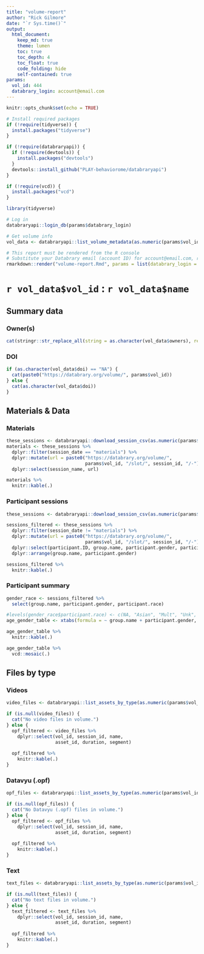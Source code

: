 ```yaml
---
title: "volume-report"
author: "Rick Gilmore"
date: "`r Sys.time()`"
output: 
  html_document:
    keep_md: true
    theme: lumen
    toc: true
    toc_depth: 4
    toc_float: true
    code_folding: hide
    self-contained: true
params:
  vol_id: 444
  databrary_login: account@email.com
---
```


```r
knitr::opts_chunk$set(echo = TRUE)

# Install required packages
if (!require(tidyverse)) {
  install.packages("tidyverse")
}

if (!require(databraryapi)) {
  if (!require(devtools)) {
    install.packages("devtools")
  }
  devtools::install_github("PLAY-behaviorome/databraryapi")
}

if (!require(vcd)) {
  install.packages("vcd")
}

library(tidyverse)

# Log in
databraryapi::login_db(params$databrary_login)
```

```r
# Get volume info
vol_data <- databraryapi::list_volume_metadata(as.numeric(params$vol_id))
```

```r
# This report must be rendered from the R console
# Substitute your Databrary email (account ID) for account@email.com, run from console
rmarkdown::render("volume-report.Rmd", params = list(databrary_login = "account@email.com"))
```

# `r vol_data$vol_id` : `r vol_data$name`

## Summary data

### Owner(s)

```r
cat(stringr::str_replace_all(string = as.character(vol_data$owners), replacement = "/n", pattern ="; "))
```

### DOI

```r
if (as.character(vol_data$doi) == "NA") {
  cat(paste0("https://databrary.org/volume/", params$vol_id))
} else {
  cat(as.character(vol_data$doi))
}
```

## Materials & Data {.tabset}

### Materials

```r
these_sessions <- databraryapi::download_session_csv(as.numeric(params$vol_id))
materials <- these_sessions %>%
  dplyr::filter(session_date == "materials") %>%
  dplyr::mutate(url = paste0("https://databrary.org/volume/", 
                             params$vol_id, "/slot/", session_id, "/-")) %>%
  dplyr::select(session_name, url)

materials %>%
  knitr::kable(.)
```

### Participant sessions

```r
these_sessions <- databraryapi::download_session_csv(as.numeric(params$vol_id))

sessions_filtered <- these_sessions %>%
  dplyr::filter(session_date != "materials") %>%
  dplyr::mutate(url = paste0("https://databrary.org/volume/", 
                             params$vol_id, "/slot/", session_id, "/-")) %>%
  dplyr::select(participant.ID, group.name, participant.gender, participant.race, participant.ethnicity, url) %>%
  dplyr::arrange(group.name, participant.gender)

sessions_filtered %>%
  knitr::kable(.)
```

### Participant summary

```r
gender_race <- sessions_filtered %>%
  select(group.name, participant.gender, participant.race)

#levels(gender_race$participant.race) <- c(NA, "Asian", "Mult", "Unk", "Wht")
age_gender_table <- xtabs(formula = ~ group.name + participant.gender, data = sessions_filtered)

age_gender_table %>%
  knitr::kable(.)

age_gender_table %>%
  vcd::mosaic(.)
```

## Files by type {.tabset}

### Videos

```r
video_files <- databraryapi::list_assets_by_type(as.numeric(params$vol_id))

if (is.null(video_files)) {
  cat("No video files in volume.")
} else {
  opf_filtered <- video_files %>%
    dplyr::select(vol_id, session_id, name, 
                  asset_id, duration, segment)
  
  opf_filtered %>%
    knitr::kable(.)  
}
```

### Datavyu (.opf)

```r
opf_files <- databraryapi::list_assets_by_type(as.numeric(params$vol_id), type = "datavyu")

if (is.null(opf_files)) {
  cat("No Datavyu (.opf) files in volume.")
} else {
  opf_filtered <- opf_files %>%
    dplyr::select(vol_id, session_id, name, 
                  asset_id, duration, segment)
  
  opf_filtered %>%
    knitr::kable(.)  
}
```

### Text

```r
text_files <- databraryapi::list_assets_by_type(as.numeric(params$vol_id), type = "text")

if (is.null(text_files)) {
  cat("No text files in volume.")
} else {
  text_filtered <- text_files %>%
    dplyr::select(vol_id, session_id, name, 
                  asset_id, duration, segment)
  
  opf_filtered %>%
    knitr::kable(.)  
}
```
